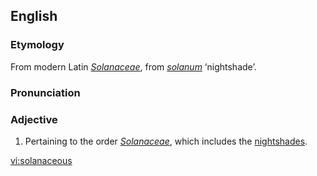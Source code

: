 ==English==
===Etymology===
From modern Latin ''[[Solanaceae]]'', from {{L.}} ''[[solanum]]'' ‘nightshade’.

===Pronunciation===
{{IPA|/sɒləˈneɪʃəs/}}

===Adjective===
{{en-adj}}

# {{botany}} Pertaining to the order ''[[Solanaceae]]'', which includes the [[nightshades]].

[[vi:solanaceous]]